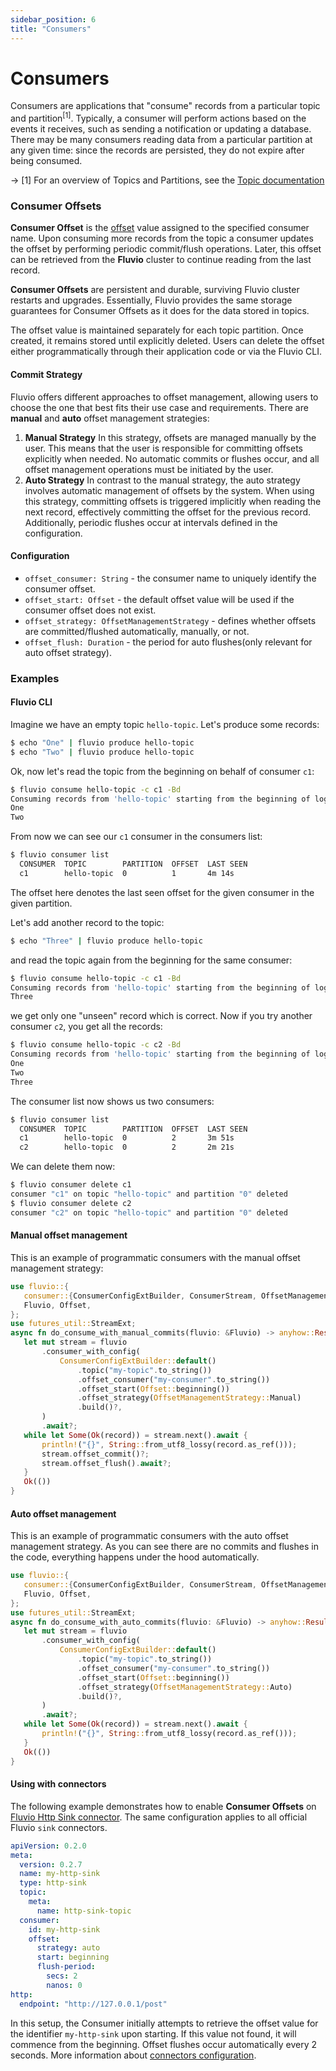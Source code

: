 ```yaml
---
sidebar_position: 6
title: "Consumers"
---
```


# Consumers
Consumers are applications that "consume" records from a particular
topic and partition<sup>[1]</sup>. Typically, a consumer will perform actions based
on the events it receives, such as sending a notification or updating
a database. There may be many consumers reading data from a particular
partition at any given time: since the records are persisted, they do
not expire after being consumed.

-> [1] For an overview of Topics and Partitions, see the [Topic documentation]

### Consumer Offsets
**Consumer Offset** is the [offset] value assigned to the specified consumer name. Upon consuming more records from the topic a consumer updates the offset by performing periodic commit/flush operations. Later, this offset can be retrieved from the **Fluvio** cluster to continue reading from the last record.

**Consumer Offsets** are persistent and durable, surviving Fluvio cluster restarts and upgrades. Essentially, Fluvio provides the same storage guarantees for Consumer Offsets as it does for the data stored in topics.

The offset value is maintained separately for each topic partition. Once created, it remains stored until explicitly deleted.
Users can delete the offset either programmatically through their application code or via the Fluvio CLI.

#### Commit Strategy
Fluvio offers different approaches to offset management, allowing users to choose the one that best fits their use case and requirements. There are **manual** and **auto** offset management strategies:
1. **Manual Strategy**
In this strategy, offsets are managed manually by the user. This means that the user is responsible for committing offsets explicitly when needed. No automatic commits or flushes occur, and all offset management operations must be initiated by the user.
2. **Auto Strategy**
In contrast to the manual strategy, the auto strategy involves automatic management of offsets by the system. When using this strategy, committing offsets is triggered implicitly when reading the next record, effectively committing the offset for the previous record. Additionally, periodic flushes occur at intervals defined in the configuration.

#### Configuration
* `offset_consumer: String` - the consumer name to uniquely identify the consumer offset.
* `offset_start: Offset` - the default offset value will be used if the consumer offset does not exist.
* `offset_strategy: OffsetManagementStrategy` - defines whether offsets are committed/flushed automatically, manually, or not.
* `offset_flush: Duration` - the period for auto flushes(only relevant for auto offset strategy).

### Examples
#### Fluvio CLI
Imagine we have an empty topic `hello-topic`. Let's produce some records:


```bash
$ echo "One" | fluvio produce hello-topic
$ echo "Two" | fluvio produce hello-topic
```
Ok, now let's read the topic from the beginning on behalf of consumer `c1`:

```bash copy="fl"
$ fluvio consume hello-topic -c c1 -Bd
Consuming records from 'hello-topic' starting from the beginning of log
One
Two
```
From now we can see our `c1` consumer in the consumers list:

```bash copy="fl"
$ fluvio consumer list
  CONSUMER  TOPIC        PARTITION  OFFSET  LAST SEEN
  c1        hello-topic  0          1       4m 14s
```
The offset here denotes the last seen offset for the given consumer in the given partition.

Let's add another record to the topic:

```bash copy="fl"
$ echo "Three" | fluvio produce hello-topic
```
and read the topic again from the beginning for the same consumer:

```bash copy="fl"
$ fluvio consume hello-topic -c c1 -Bd
Consuming records from 'hello-topic' starting from the beginning of log
Three
```
we get only one "unseen" record which is correct.
Now if you try another consumer `c2`, you get all the records:

```bash copy="fl"
$ fluvio consume hello-topic -c c2 -Bd
Consuming records from 'hello-topic' starting from the beginning of log
One
Two
Three
```

The consumer list now shows us two consumers:

```bash copy="fl"
$ fluvio consumer list
  CONSUMER  TOPIC        PARTITION  OFFSET  LAST SEEN
  c1        hello-topic  0          2       3m 51s
  c2        hello-topic  0          2       2m 21s
```

We can delete them now:

```bash copy="fl"
$ fluvio consumer delete c1
consumer "c1" on topic "hello-topic" and partition "0" deleted
$ fluvio consumer delete c2
consumer "c2" on topic "hello-topic" and partition "0" deleted
```

#### Manual offset management

This is an example of programmatic consumers with the manual offset management strategy:
```rust
use fluvio::{
   consumer::{ConsumerConfigExtBuilder, ConsumerStream, OffsetManagementStrategy},
   Fluvio, Offset,
};
use futures_util::StreamExt;
async fn do_consume_with_manual_commits(fluvio: &Fluvio) -> anyhow::Result<()> {
   let mut stream = fluvio
       .consumer_with_config(
           ConsumerConfigExtBuilder::default()
               .topic("my-topic".to_string())
               .offset_consumer("my-consumer".to_string())
               .offset_start(Offset::beginning())
               .offset_strategy(OffsetManagementStrategy::Manual)
               .build()?,
       )
       .await?;
   while let Some(Ok(record)) = stream.next().await {
       println!("{}", String::from_utf8_lossy(record.as_ref()));
       stream.offset_commit()?;
       stream.offset_flush().await?;
   }
   Ok(())
}
```

#### Auto offset management

This is an example of programmatic consumers with the auto offset management strategy. As you can see there are no commits and flushes in the code, everything happens under the hood automatically.

```rust
use fluvio::{
   consumer::{ConsumerConfigExtBuilder, ConsumerStream, OffsetManagementStrategy},
   Fluvio, Offset,
};
use futures_util::StreamExt;
async fn do_consume_with_auto_commits(fluvio: &Fluvio) -> anyhow::Result<()> {
   let mut stream = fluvio
       .consumer_with_config(
           ConsumerConfigExtBuilder::default()
               .topic("my-topic".to_string())
               .offset_consumer("my-consumer".to_string())
               .offset_start(Offset::beginning())
               .offset_strategy(OffsetManagementStrategy::Auto)
               .build()?,
       )
       .await?;
   while let Some(Ok(record)) = stream.next().await {
       println!("{}", String::from_utf8_lossy(record.as_ref()));
   }
   Ok(())
}
```
#### Using with connectors

The following example demonstrates how to enable **Consumer Offsets** on [Fluvio Http Sink connector]. The same configuration applies to all official Fluvio `sink` connectors.
```yaml
apiVersion: 0.2.0
meta:
  version: 0.2.7
  name: my-http-sink
  type: http-sink
  topic:
    meta:
      name: http-sink-topic
  consumer:
    id: my-http-sink
    offset:
      strategy: auto
      start: beginning
      flush-period:
        secs: 2
        nanos: 0
http:
  endpoint: "http://127.0.0.1/post"
```

In this setup, the Consumer initially attempts to retrieve the offset value for the identifier `my-http-sink` upon starting. If this value not found, it will commence from the beginning. Offset flushes occur automatically every 2 seconds.
More information about [connectors configuration].

[offset]: fluvio/concepts/offsets.mdx
[Fluvio Http Sink connector]: https://github.com/infinyon/http-sink-connector
[connectors configuration]: connectors/configuration.mdx
[the Fluvio CLI]: fluvio/cli/overview.mdx
[one of the programmatic APIs]: fluvio/apis/overview.mdx
[Topic documentation]: fluvio/concepts/topics.mdx